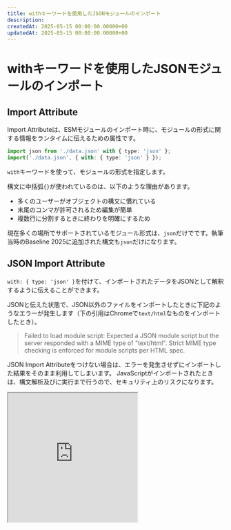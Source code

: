 ```yaml
---
title: withキーワードを使用したJSONモジュールのインポート
description:
createdAt: 2025-05-15 00:00:00.00000+00
updatedAt: 2025-05-15 00:00:00.00000+00
---
```



# withキーワードを使用したJSONモジュールのインポート

<BaselineStatus featureId="json-modules"></BaselineStatus>

## Import Attribute

Import Attributeは、ESMモジュールのインポート時に、モジュールの形式に関する情報をランタイムに伝えるための属性です。

```ts
import json from './data.json' with { type: 'json' };
import('./data.json', { with: { type: 'json' } });
```

`with`キーワードを使って、モジュールの形式を指定します。

構文に中括弧`{}`が使われているのは、以下のような理由があります。

- 多くのユーザーがオブジェクトの構文に慣れている
- 末尾のコンマが許可されるため編集が簡単
- 複数行に分割するときに終わりを明確にするため

現在多くの場所でサポートされているモジュール形式は、`json`だけでです。執筆当時のBaseline 2025に追加された構文も`json`だけになります。

## JSON Import Attribute

`with: { type: 'json' }`を付けて、インポートされたデータをJSONとして解釈するように伝えることができます。

JSONと伝えた状態で、JSON以外のファイルをインポートしたときに下記のようなエラーが発生します（下の引用はChromeで`text/html`なものをインポートしたとき）。

> Failed to load module script: Expected a JSON module script but the server responded with a MIME type of "text/html". Strict MIME type checking is enforced for module scripts per HTML spec.

JSON Import Attributeをつけない場合は、エラーを発生させずにインポートした結果をそのまま利用してしまいます。
JavaScriptがインポートされたときは、構文解析及びに実行まで行うので、セキュリティ上のリスクになります。

<iframe
  height="300"
  className="w-full"
  title="JSON Import Attribute"
  src="https://codepen.io/kokisakano/embed/dPPBMxz?default-tab=result"
  loading="lazy"
/>

上記の例では、取得ボタンを押すとインプットテキストをJSON Import Attribute付きインポートします。
デフォルトの入力はJSONを返すので問題なくインポートできますが、他の形式を入力するように変えるとコンソールにエラーが発生します。
